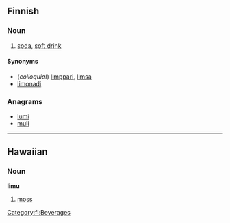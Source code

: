 ==Finnish==

===Noun===
{{fi-noun|limu|type=solu}}

# {{colloquial|lang=fi}} [[soda]], [[soft drink]]

====Synonyms====
* (''colloquial'') [[limppari]], [[limsa]]
* [[limonadi]]

===Anagrams===
* [[lumi]]
* [[muli]]

[[Category:fi:Beverages]]

----

==Hawaiian==

===Noun===
'''limu'''

# [[moss]]